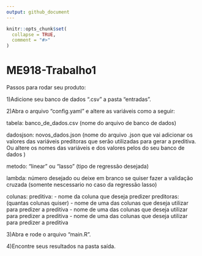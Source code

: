---
output: github_document
---

<!-- README.md is generated from README.Rmd. Please edit that file -->

```{r, include = FALSE}
knitr::opts_chunk$set(
  collapse = TRUE,
  comment = "#>"
)
```

# ME918-Trabalho1

<!-- badges: start -->
<!-- badges: end -->

Passos para rodar seu produto:

1)Adicione seu banco de dados ".csv" a pasta "entradas".

2)Abra o arquivo "config.yaml" e altere as variáveis como a seguir:

tabela: banco_de_dados.csv (nome do arquivo de banco de dados)

dadosjson: novos_dados.json (nome do arquivo .json que vai adicionar os valores das variáveis preditoras que serão utilizadas para gerar a preditiva. Ou altere os nomes das variáveis e dos valores pelos do seu banco de dados )

metodo: "linear" ou "lasso" (tipo de regressão desejada)

lambda: número desejado ou deixe em branco se quiser fazer a validação cruzada
(somente nescessario no caso da regressão lasso)

colunas:
  preditiva:
   - nome da coluna que deseja predizer
  preditoras:(quantas colunas quiser)
   - nome de uma das colunas que deseja utilizar para predizer a preditiva
   - nome de uma das colunas que deseja utilizar para predizer a preditiva
   - nome de uma das colunas que deseja utilizar para predizer a preditiva
   
3)Abra e rode o arquivo "main.R". 

4)Encontre seus resultados na pasta saída.